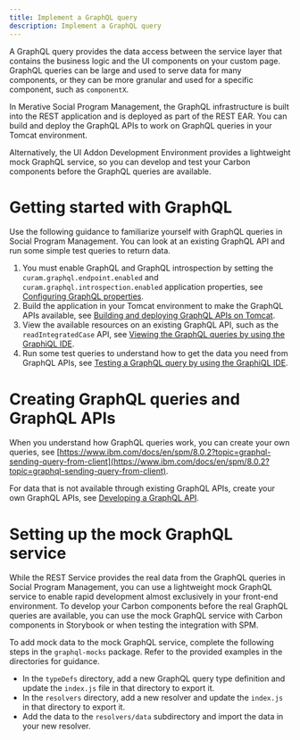 ```yaml
---
title: Implement a GraphQL query
description: Implement a GraphQL query
---
```


A GraphQL query provides the data access between the service layer that contains the business logic and the UI components on your custom page. GraphQL queries can be large and used to serve data for many components, or they can be more granular and used for a specific component, such as `componentX`.

In Merative Social Program Management, the GraphQL infrastructure is built into the REST application and is deployed as part of the REST EAR. You can build and deploy the GraphQL APIs to work on GraphQL queries in your Tomcat environment.

Alternatively, the UI Addon Development Environment provides a lightweight mock GraphQL service, so you can develop and test your Carbon components before the GraphQL queries are available.

# Getting started with GraphQL

Use the following guidance to familiarize yourself with GraphQL queries in Social Program Management. You can look at an existing GraphQL API and run some simple test queries to return data.

1. You must enable GraphQL and GraphQL introspection by setting the `curam.graphql.endpoint.enabled` and `curam.graphql.introspection.enabled` application properties, see [Configuring GraphQL properties](https://www.ibm.com/docs/en/spm/8.0.2?topic=graphql-configuring-properties).
2. Build the application in your Tomcat environment to make the GraphQL APIs available, see [Building and deploying GraphQL APIs on Tomcat](https://www.ibm.com/docs/en/spm/8.0.2?topic=apis-building-deploying-graphql-tomcat).
3. View the available resources on an existing GraphQL API, such as the `readIntegratedCase` API, see [Viewing the GraphQL queries by using the GraphiQL IDE](https://www.ibm.com/docs/en/spm/8.0.2?topic=graphql-viewing-queries-by-using-graphiql-ide).
4. Run some test queries to understand how to get the data you need from GraphQL APIs, see [Testing a GraphQL query by using the GraphiQL IDE](https://www.ibm.com/docs/en/spm/8.0.2?topic=graphql-testing-query-by-using-graphiql-ide). 

# Creating GraphQL queries and GraphQL APIs

When you understand how GraphQL queries work, you can create your own queries, see [https://www.ibm.com/docs/en/spm/8.0.2?topic=graphql-sending-query-from-client](https://www.ibm.com/docs/en/spm/8.0.2?topic=graphql-sending-query-from-client).

For data that is not available through existing GraphQL APIs, create your own GraphQL APIs, see [Developing a GraphQL API](https://www.ibm.com/docs/en/spm/8.0.2?topic=graphql-developing-apis).

# Setting up the mock GraphQL service
While the REST Service provides the real data from the GraphQL queries in Social Program Management, you can use a lightweight mock GraphQL service to enable rapid development almost exclusively in your front-end environment. To develop your Carbon components before the real GraphQL queries are available, you can use the mock GraphQL service with Carbon components in Storybook or when testing the integration with SPM.

To add mock data to the mock GraphQL service, complete the following steps in the `graphql-mocks` package. Refer to the provided examples in the directories for guidance. 
 - In the `typeDefs` directory, add a new GraphQL query type definition and update the `index.js` file in that directory to export it.
 - In the `resolvers` directory, add a new resolver and update the `index.js` in that directory to export it.
 - Add the data to the `resolvers/data` subdirectory and import the data in your new resolver.
